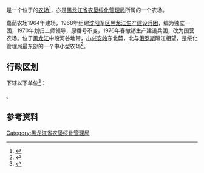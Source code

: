 {{中国乡级行政区|23/07/22/500/000
|行政区全称           = {{PAGENAMEBASE}}
|上级行政区           = [[黑龙江省农垦绥化管理局|黑龙江省农垦绥化管理局]]
}}

'''{{PAGENAMEBASE}}'''是一个位于{{PRC admin/fullname|23/07/22/500/000|3}}的[[农场|农场]]<ref>{{PRC admin/ref sgc|{{PRC admin/parent|23/07/22/500/000}}}}</ref>，亦是[[黑龙江省农垦绥化管理局|黑龙江省农垦绥化管理局]]所属的一个农场。

嘉荫农场1964年建场，1968年组建[[沈阳军区|沈阳军区]][[黑龙江生产建设兵团|黑龙江生产建设兵团]]，编为独立一团，1970年划归二师领导，原番号不变，1976年春撤销生产建设兵团，改为国营农场。位于[[黑龙江|黑龙江]]中段河谷地带，[[小兴安岭|小兴安岭]]东北麓，北与[[俄罗斯|俄罗斯]]隔江相望，是绥化管理局最东部的一个中小型农场<ref>{{cite web |title=嘉荫农场 |url=http://zw.chinabdh.com/jyfarm/index.jhtml |website=黑龙江省农垦总局 }}{{Dead link}}</ref>。

== 行政区划 ==
{{PAGENAMEBASE}}下辖以下单位<ref>{{PRC admin/ref sgc|23/07/22/500/000}}</ref>：

{{PRC admin/children|23/07/22/500/000}}。

== 参考资料 ==
{{reflist}}

{{黑龙江行政区划小作品}}
{{PRC admin/navcat|23/07/22/500/000}}
{{黑龙江省农垦总局}}

[[Category:黑龙江省农垦绥化管理局|Category:黑龙江省农垦绥化管理局]]